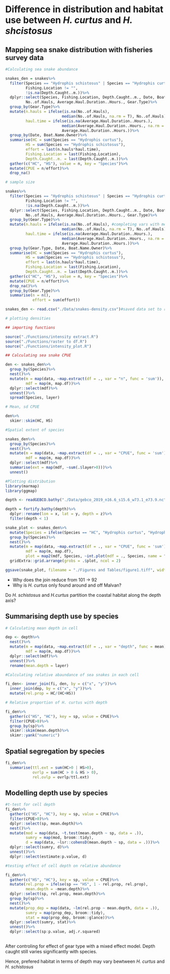 # Difference in distribution and habitat use between _H. curtus_ and _H. shcistosus_

## Mapping sea snake distribution with fisheries survey data

```r
#Calculating sea snake abundance

snakes_den = snakes%>%
  filter(Species == "Hydrophis schistosus" | Species == "Hydrophis curtus",
         Fishing.Location != "", 
         !is.na(Depth.Caught..m.))%>%
  dplyr::select(Species, Fishing.Location, Depth.Caught..m., Date, Boat.Name.Owner, 
         No..of.Hauls, Average.Haul.Duration..Hours., Gear.Type)%>%
  group_by(Gear.Type)%>%
  mutate(n.hauls = ifelse(is.na(No..of.Hauls), 
                         median(No..of.Hauls, na.rm = T), No..of.Hauls),
         haul.time = ifelse(is.na(Average.Haul.Duration..Hours.), 
                         median(Average.Haul.Duration..Hours., na.rm = T),
                         Average.Haul.Duration..Hours.))%>%
  group_by(Date, Boat.Name.Owner)%>%
  summarise(HC = sum(Species == "Hydrophis curtus"),
         HS = sum(Species == "Hydrophis schistosus"),
         effort = last(n.hauls*haul.time),
         Fishing.Location = last(Fishing.Location),
         Depth.Caught..m. = last(Depth.Caught..m.))%>%
  gather(c("HC", "HS"), value = n, key = "Species")%>%
  mutate(CPUE = n/effort)%>%
  drop_na()
```

```r
# sample size

snakes%>%
  filter(Species == "Hydrophis schistosus" | Species == "Hydrophis curtus",
         Fishing.Location != "", 
         !is.na(Depth.Caught..m.))%>%
  dplyr::select(Species, Fishing.Location, Depth.Caught..m., Date, Boat.Name.Owner, 
         No..of.Hauls, Average.Haul.Duration..Hours., Gear.Type)%>%
  group_by(Gear.Type)%>%
  mutate(n.hauls = ifelse(is.na(No..of.Hauls), #completing vars with median
                         median(No..of.Hauls, na.rm = T), No..of.Hauls),
         haul.time = ifelse(is.na(Average.Haul.Duration..Hours.), 
                         median(Average.Haul.Duration..Hours., na.rm = T),
                         Average.Haul.Duration..Hours.))%>%
  group_by(Gear.Type, Date, Boat.Name.Owner)%>%
  summarise(HC = sum(Species == "Hydrophis curtus"),
         HS = sum(Species == "Hydrophis schistosus"),
         effort = last(n.hauls*haul.time),
         Fishing.Location = last(Fishing.Location),
         Depth.Caught..m. = last(Depth.Caught..m.))%>%
  gather(c("HC", "HS"), value = n, key = "Species")%>%
  mutate(CPUE = n/effort)%>%
  drop_na()%>%
  group_by(Gear.Type)%>%
  summarise(n = n(),
            effort = sum(effort))
```


```r
snakes_den <- read.csv("./Data/snakes-density.csv")#saved data set to reduce compute time

# plotting densities

## importing functions

source("./Functions/intensity extract.R")
source("./Functions/raster to df.R")
source("./Functions/intensity_plot.R")

## Calculating sea snake CPUE

den <- snakes_den%>%
  group_by(Species)%>%
  nest()%>%
  mutate(m = map(data, ~map.extract(df = ., var = "n", func = 'sum')),
         mdf = map(m, map.df))%>%
  dplyr::select(mdf)%>%
  unnest()%>%
  spread(Species, layer)

# Mean, sd CPUE

den%>%
  skimr::skim(HC, HS)

#Spatial extent of species

snakes_den%>%
  group_by(Species)%>%
  nest()%>%
  mutate(m = map(data, ~map.extract(df = ., var = "CPUE", func = 'sum')),
         mdf = map(m, map.df))%>%
  dplyr::select(mdf)%>%
  summarise(ext = map(mdf, ~sum(.$layer>0)))%>%
  unnest()

#Plotting distribution
library(marmap)
library(ggmap)

depth <- readGEBCO.bathy("./Data/gebco_2019_n16.6_s15.6_w73.1_e73.9.nc")

depth = fortify.bathy(depth)%>%
  dplyr::rename(lon = x, lat = y, depth = z)%>%
  filter(depth < 1)

snake_plot <- snakes_den%>%
  mutate(Species = ifelse(Species == "HC", "Hydrophis curtus", "Hydrophis schistosus"))%>%
  group_by(Species)%>%
  nest()%>%
  mutate(m = map(data, ~map.extract(df = ., var = "CPUE", func = 'sum')),
         mdf = map(m, map.df),
         plot = map2(mdf, Species, ~int.plot(mdf = ., Species, name = "CPUE")))%>%
  gridExtra::grid.arrange(grobs = .$plot, ncol = 2)

ggsave(snake_plot, filename = "./Figures and Tables/figure1.tiff", width = 8, height = 4.5, dpi = 300)

```

- Why does the join reduce from 101 -> 92
- Why is _H. curtus_ only found around and off Malvan?

Do _H. schistosus_ and _H.curtus_ partition the coastal habitat along the depth axis?

## Summarising depth use by species

```r
# Calculating mean depth in cell

dep <- depth%>%
  nest()%>%
  mutate(m = map(data, ~map.extract(df = ., var = "depth", func = mean)),
         mdf = map(m, map.df))%>%
  dplyr::select(mdf)%>%
  unnest()%>%
  rename(mean.depth = layer)

#Calculating relative abaundance of sea snakes in each cell

fi_den<- inner_join(fi, den, by = c("x", "y"))%>%
  inner_join(dep, by = c("x", "y"))%>%
  mutate(rel.prop = HC/(HC+HS))

# Relative proportion of H. curtus with depth

fi_den%>%
  gather(c("HS", "HC"), key = sp, value = CPUE)%>%
  filter(CPUE>0)%>%
  group_by(sp)%>%
  skimr::skim(mean.depth)%>%
  skimr::yank("numeric")

```

## Spatial segregation by species

```r
fi_den%>%
  summarise(ttl.ext = sum(HC>0 | HS>0),
            ovrlp = sum(HC > 0 & HS > 0),
            rel.ovlp = ovrlp/ttl.ext)
```


## Modelling depth use by species

```r
#t-test for cell depth
fi_den%>%
  gather(c("HS", "HC"), key = sp, value = CPUE)%>%
  filter(CPUE>0)%>%
  dplyr::select(sp, mean.depth)%>%
  nest()%>%
  mutate(mod = map(data, ~t.test(mean.depth ~ sp, data = .)),
         sumry = map(mod, broom::tidy),
         d = map(data, ~lsr::cohensD(mean.depth ~ sp, data = .)))%>%
  dplyr::select(sumry, d)%>%
  unnest()%>%
  dplyr::select(estimate:p.value, d)

#testing effect of cell depth on relative abundance

fi_den%>%
  gather(c("HS", "HC"), key = sp, value = CPUE)%>%
  mutate(rel.prop = ifelse(sp == "HS", 1 - rel.prop, rel.prop),
         mean.depth = -mean.depth)%>%
  dplyr::select(sp, rel.prop, mean.depth)%>%
  group_by(sp)%>%
  nest()%>%
  mutate(prop_dep = map(data, ~lm(rel.prop ~ mean.depth, data = .)),
         sumry = map(prop_dep, broom::tidy),
         stat = map(prop_dep, broom::glance))%>%
  dplyr::select(sumry, stat)%>%
  unnest()%>%
  dplyr::select(sp:p.value, adj.r.squared)
  
```

After controling for effect of gear type with a mixed effect model. Depth caught still varies significantly with species.

Hence, prefered habitat in terms of depth may vary bewtween _H. curtus_ and _H. schistosus_

